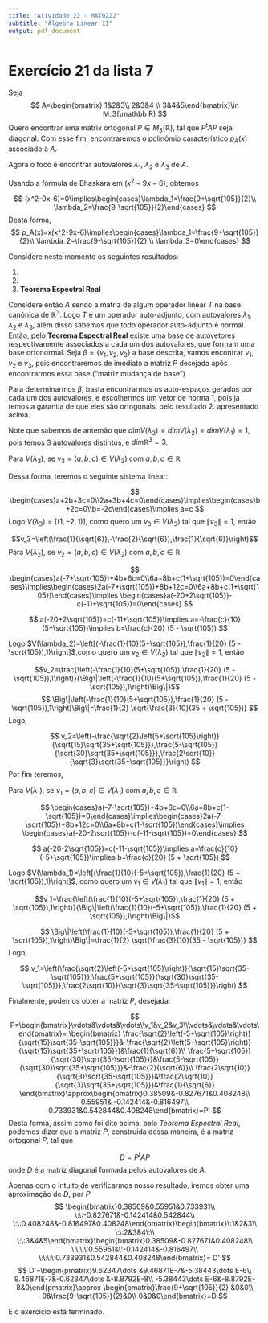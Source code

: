 ```yaml
---
title: "Atividade 22 - MAT0222"
subtitle: "Álgebra Linear II"
output: pdf_document
---
```


# Exercício 21 da lista 7

Seja
$$
A=\begin{bmatrix} 1&2&3\\ 2&3&4 \\ 3&4&5\end{bmatrix}\in M_3(\mathbb R)
$$
Quero encontrar uma matrix ortogonal $P\in M_3(\mathbb R)$, tal que $P^tAP$ seja diagonal. Com esse fim, encontraremos o polinômio característico $p_A(x)$ associado à $A$.


\begin{align*}
p_A(x)&=det\begin{bmatrix} x-1&-2&-3\\ -2&x-3&-4 \\ -3&-4&x-5\end{bmatrix}=(x-1)(x-3)(x-5)-48-[9(x-3)+16(x-1)+4(x-5)]\\
&=(x^2-4x+3)(x-5)-48-(29x-27-16-20)=(x^3-4x^2+3x-5x^2+20x-15)-48-(29x-63)\\
&=x^3-9x^2+23x-63-29x+63=x^3-9x^2-6x=x(x^2-9x-6)
\end{align*}
Agora o foco é encontrar autovalores $\lambda_1$, $\lambda_2$ e $\lambda_3$ de $A$.

Usando a fórmula de Bhaskara em $(x^2-9x-6)$, obtemos

$$
(x^2-9x-6)=0\implies\begin{cases}\lambda_1=\frac{9+\sqrt{105}}{2}\\ \lambda_2=\frac{9-\sqrt{105}}{2}\end{cases}
$$
Desta forma, 
$$
p_A(x)=x(x^2-9x-6)\implies\begin{cases}\lambda_1=\frac{9+\sqrt{105}}{2}\\ \lambda_2=\frac{9-\sqrt{105}}{2} \\ \lambda_3=0\end{cases}
$$

Considere neste momento os seguintes resultados:

1. \begin{itshape}
Seja $A\in M_n(\mathbb{R})$ simétrica, isto é $A=A^t$. Então $A$ é diagonalizável, e existe uma matriz $P\in M_n(\mathbb{R})$ ortogonal (isto é $P^t=P^{-1}$), tal que $P^tAP$ diagonal.
\end{itshape}

2. \begin{itshape}
Seja $T\in\mathcal{L}(V)$ um operador normal e v e w autovetores de T associados à autovalores distintos.
Então v e w são ortogonais.
\end{itshape}

3. **Teorema Espectral Real**
\begin{itshape}
    Seja $T\in\mathcal{L}(V)$ um operador normal. Se seu polinômio característico se decompõe em um produto de fatores de grau 1 em $\mathbb{K}[x]$, então$V$ possui uma base ortonormal formada por autovetores de $T$.
\end{itshape}

Considere então $A$ sendo a matriz de algum operador linear $T$ na base canônica de $\mathbb{R}^3$. Logo $T$ é um operador auto-adjunto, com autovalores $\lambda_1$, $\lambda_2$ e $\lambda_3$, além disso sabemos que todo operador auto-adjunto é normal. Então, pelo **Teorema Espectral Real** existe uma base de autovetores respectivamente associados a cada um dos autovalores, que formam uma base ortonormal. Seja $\beta=\{v_1,v_2,v_3\}$ a base descrita, vamos encontrar $v_1$, $v_2$ e $v_3$, pois encontraremos de imediato a matriz $P$ desejada após encontrarmos essa base.("matriz mudança de base")

Para determinarmos $\beta$, basta encontrarmos os auto-espaços gerados por cada um dos autovalores, e escolhermos um vetor de norma 1, pois ja temos a garantia de que eles são ortogonais, pelo resultado $2.$ apresentado acima.

Note que sabemos de antemão que $dimV(\lambda_3)=dimV(\lambda_2)=dimV(\lambda_1)=1$, pois temos 3 autovalores distintos, e $dim\mathbb R^3=3$.

Para $V(\lambda_3)$, se $v_3=(a,b,c)\in V(\lambda_3)$ com $a,b,c \in \mathbb R$

\begin{align*}
A\cdot v_3=0 \implies \begin{bmatrix} 1&2&3\\ 2&3&4 \\ 3&4&5\end{bmatrix}\begin{bmatrix}a\\b\\c \end{bmatrix}=\begin{bmatrix}0\\0\\0 \end{bmatrix}
\end{align*}

Dessa forma, teremos o seguinte sistema linear:

$$
\begin{cases}a+2b+3c=0\\2a+3b+4c=0\end{cases}\implies\begin{cases}b+2c=0\\b=-2c\end{cases}\implies a=c
$$
Logo $V(\lambda_3)=[(1,-2,1)]$, como quero um $v_3\in V(\lambda_3)$ tal que $\|v_3\|=1$, então

$$v_3=\left(\frac{1}{\sqrt{6}},-\frac{2}{\sqrt{6}},\frac{1}{\sqrt{6}}\right)$$
Para $V(\lambda_2)$, se $v_2=(a,b,c)\in V(\lambda_2)$ com $a,b,c \in \mathbb R$

\begin{align*}
\left[A-\left(\frac{9-\sqrt{105}}{2}\right)I_3\right]\cdot v_2=0 \implies \begin{bmatrix} \frac{-7+\sqrt{105}}{2}&2&3\\ 2&\frac{-3+\sqrt{105}}{2}&4 \\ 3&4&\frac{1+\sqrt{105}}{2}\end{bmatrix}\begin{bmatrix}a\\b\\c \end{bmatrix}=\begin{bmatrix}0\\0\\0 \end{bmatrix}
\end{align*}

$$
\begin{cases}a(-7+\sqrt{105})+4b+6c=0\\6a+8b+c(1+\sqrt{105})=0\end{cases}\implies\begin{cases}2a(-7+\sqrt{105})+8b+12c=0\\6a+8b+c(1+\sqrt{105})\end{cases}\implies \begin{cases}a(-20+2\sqrt{105})-c(-11+\sqrt{105})=0\end{cases}
$$

$$
a(-20+2\sqrt{105})=c(-11+\sqrt{105})\implies a=-\frac{c}{10}(5+\sqrt{105})\implies b=\frac{c}{20} (5 - \sqrt{105})
$$

Logo $V(\lambda_2)=\left[(-\frac{1}{10}(5+\sqrt{105}),\frac{1}{20} (5 - \sqrt{105}),1)\right]$,como quero um $v_2\in V(\lambda_2)$ tal que $\|v_2\|=1$, então

$$v_2=\frac{\left(-\frac{1}{10}(5+\sqrt{105}),\frac{1}{20} (5 - \sqrt{105}),1\right)}{\Big\|\left(-\frac{1}{10}(5+\sqrt{105}),\frac{1}{20} (5 - \sqrt{105}),1\right)\Big\|}$$
$$
\Big\|\left(-\frac{1}{10}(5+\sqrt{105}),\frac{1}{20} (5 - \sqrt{105}),1\right)\Big\|=\frac{1}{2} \sqrt{\frac{3}{10}(35 + \sqrt{105})}
$$
Logo,

$$
v_2=\left(-\frac{\sqrt{2}\left(5+\sqrt{105}\right)}{\sqrt{15}\sqrt{35+\sqrt{105}}},\frac{5-\sqrt{105}}{\sqrt{30}\sqrt{35+\sqrt{105}}},\frac{2\sqrt{10}}{\sqrt{3}\sqrt{35+\sqrt{105}}}\right)
$$
Por fim teremos,

Para $V(\lambda_1)$, se $v_1=(a,b,c)\in V(\lambda_1)$ com $a,b,c \in \mathbb R$

\begin{align*}
\left[A-\left(\frac{9+\sqrt{105}}{2}\right)I_3\right]\cdot v_1=0 \implies \begin{bmatrix} \frac{-7-\sqrt{105}}{2}&2&3\\ 2&\frac{-3-\sqrt{105}}{2}&4 \\ 3&4&\frac{1-\sqrt{105}}{2}\end{bmatrix}\begin{bmatrix}a\\b\\c \end{bmatrix}=\begin{bmatrix}0\\0\\0 \end{bmatrix}
\end{align*}

$$
\begin{cases}a(-7-\sqrt{105})+4b+6c=0\\6a+8b+c(1-\sqrt{105})=0\end{cases}\implies\begin{cases}2a(-7-\sqrt{105})+8b+12c=0\\6a+8b+c(1-\sqrt{105})\end{cases}\implies \begin{cases}a(-20-2\sqrt{105})-c(-11-\sqrt{105})=0\end{cases}
$$

$$
a(-20-2\sqrt{105})=c(-11-\sqrt{105})\implies a=\frac{c}{10}(-5+\sqrt{105})\implies b=\frac{c}{20} (5 + \sqrt{105})
$$

Logo $V(\lambda_1)=\left[(\frac{1}{10}(-5+\sqrt{105}),\frac{1}{20} (5 + \sqrt{105}),1)\right]$, como quero um $v_1\in V(\lambda_1)$ tal que $\|v_1\|=1$, então

$$v_1=\frac{\left(\frac{1}{10}(-5+\sqrt{105}),\frac{1}{20} (5 + \sqrt{105}),1\right)}{\Big\|\left(\frac{1}{10}(-5+\sqrt{105}),\frac{1}{20} (5 + \sqrt{105}),1\right)\Big\|}$$

$$
\Big\|\left(\frac{1}{10}(-5+\sqrt{105}),\frac{1}{20} (5 + \sqrt{105}),1\right)\Big\|=\frac{1}{2} \sqrt{\frac{3}{10}(35 - \sqrt{105})}
$$
Logo,

$$
v_1=\left(\frac{\sqrt{2}\left(-5+\sqrt{105}\right)}{\sqrt{15}\sqrt{35-\sqrt{105}}},\frac{5+\sqrt{105}}{\sqrt{30}\sqrt{35-\sqrt{105}}},\frac{2\sqrt{10}}{\sqrt{3}\sqrt{35-\sqrt{105}}}\right)
$$


Finalmente, podemos obter a matriz $P$, desejada:

$$
P=\begin{bmatrix}\vdots&\vdots&\vdots\\v_1&v_2&v_3\\\vdots&\vdots&\vdots\end{bmatrix}=
\begin{bmatrix}
\frac{\sqrt{2}\left(-5+\sqrt{105}\right)}{\sqrt{15}\sqrt{35-\sqrt{105}}}&-\frac{\sqrt{2}\left(5+\sqrt{105}\right)}{\sqrt{15}\sqrt{35+\sqrt{105}}}&\frac{1}{\sqrt{6}}\\
\frac{5+\sqrt{105}}{\sqrt{30}\sqrt{35-\sqrt{105}}}&\frac{5-\sqrt{105}}{\sqrt{30}\sqrt{35+\sqrt{105}}}&-\frac{2}{\sqrt{6}}\\
\frac{2\sqrt{10}}{\sqrt{3}\sqrt{35-\sqrt{105}}}&\frac{2\sqrt{10}}{\sqrt{3}\sqrt{35+\sqrt{105}}}&\frac{1}{\sqrt{6}}
\end{bmatrix}\approx\begin{bmatrix}0.38509&-0.827671&0.408248\\ 0.55951& -0.142414&-0.816497\\ 0.733931&0.542844&0.408248\end{bmatrix}=P'
$$
Desta forma, assim como foi dito acima, pelo *Teorema Espectral Real*, podemos dizer que a matriz $P$, construída dessa maneira, é a matriz ortogonal $P$, tal que 

$$
D=P^tAP
$$
onde $D$ é a matriz diagonal formada pelos autovalores de $A$.

Apenas com o intuito de verificarmos nosso resultado, iremos obter uma aproximação de $D$, por $P'$
$$
\begin{bmatrix}0.38509&0.55951&0.733931\\ \:\:-0.827671&-0.142414&0.542844\\ \:\:0.408248&-0.816497&0.408248\end{bmatrix}\begin{bmatrix}\:1&2&3\\ \:\:2&3&4\:\\ \:\:3&4&5\end{bmatrix}\begin{bmatrix}0.38509&-0.827671&0.408248\\ \:\:\:\:0.55951&\:-0.142414&-0.816497\\ \:\:\:\:0.733931&0.542844&0.408248\end{bmatrix}= D'
$$
$$
D'=\begin{pmatrix}9.62347\dots &9.46871E-7&-5.38443\dots E-6\\ 9.46871E-7&-0.62347\dots &-8.8792E-8\\ -5.38443\dots E-6&-8.8792E-8&0\end{pmatrix}\approx
\begin{bmatrix}\frac{9+\sqrt{105}}{2} &0&0\\
0&\frac{9-\sqrt{105}}{2}&0\\
0&0&0\end{bmatrix}=D
$$

E o exercício está terminado.